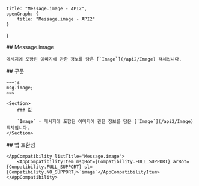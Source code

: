 
    title: "Message.image - API2",
    openGraph: {
        title: "Message.image - API2"
    }
}

<Section>
    ## Message.image

    메시지에 포함된 이미지에 관한 정보를 담은 [`Image`](/api2/Image) 객체입니다.
</Section>
<Section>
    ## 구문

    ~~~js
    msg.image;
    ~~~

    <Section>
        ### 값

        `Image` - 메시지에 포함된 이미지에 관한 정보를 담은 [`Image`](/api2/Image) 객체입니다.
    </Section>
</Section>
<Section>
    ## 앱 호환성

    <AppCompatibility listTitle="Message.image">
        <AppCompatibilityItem msgBot={Compatibility.FULL_SUPPORT} arBot={Compatibility.FULL_SUPPORT} sl={Compatibility.NO_SUPPORT}>`image`</AppCompatibilityItem>
    </AppCompatibility>
</Section>